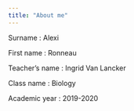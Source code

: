 ```yaml
---
title: "About me"
---
```

Surname : Alexi

First name : Ronneau

Teacher's name : Ingrid Van Lancker

Class name : Biology

Academic year : 2019-2020

